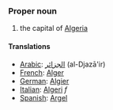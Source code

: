 ===Proper noun===

#the capital of [[Algeria]]

====Translations====
*[[Arabic]]: [[الجزائر]] (al-Djazā'ir)
*[[French]]: [[Alger]]
*[[German]]: [[Algier]]
*[[Italian]]: [[Algeri]] ''f''
*[[Spanish]]: [[Argel]]